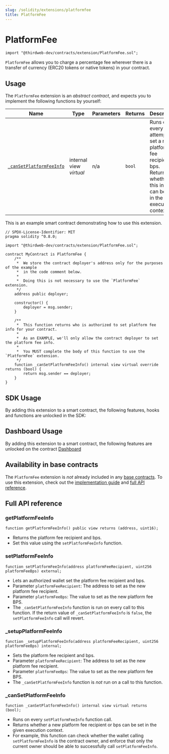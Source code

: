 ```yaml
---
slug: /solidity/extensions/platformfee
title: PlatformFee
---
```



# PlatformFee

```solidity
import "@thirdweb-dev/contracts/extension/PlatformFee.sol";
```

`PlatformFee` allows you to charge a percentage fee wherever there is a transfer of currency (ERC20 tokens or native tokens) in your contract.

<ViewContractCodeButton
  link="https://github.com/thirdweb-dev/contracts/blob/main/contracts/extension/PlatformFee.sol"
  name="PlatformFee"
/>

## Usage

The `PlatformFee` extension is an _abstract contract_, and expects you to implement the following functions by yourself:

| Name                                                                                            | Type                    | Parameters | Returns | Description                                                                                                                            |
| ----------------------------------------------------------------------------------------------- | ----------------------- | ---------- | ------- | -------------------------------------------------------------------------------------------------------------------------------------- |
| [`_canSetPlatformFeeInfo`](/solidity/extension-contracts/platformfee#_cansetplatformfeeinfo) | internal view _virtual_ | n/a        | `bool`  | Runs on every attempt to set a new platform fee recipient or bps. Returns whether this info can be set in the given execution context. |

This is an example smart contract demonstrating how to use this extension.

```solidity
// SPDX-License-Identifier: MIT
pragma solidity ^0.8.0;

import "@thirdweb-dev/contracts/extension/PlatformFee.sol";

contract MyContract is PlatformFee {
    /**
     *  We store the contract deployer's address only for the purposes of the example
     *  in the code comment below.
     *
     *  Doing this is not necessary to use the `PlatformFee` extension.
     */
    address public deployer;

    constructor() {
        deployer = msg.sender;
    }

    /**
     *  This function returns who is authorized to set platform fee info for your contract.
     *
     *  As an EXAMPLE, we'll only allow the contract deployer to set the platform fee info.
     *
     *  You MUST complete the body of this function to use the `PlatformFee` extension.
     */
    function _canSetPlatformFeeInfo() internal view virtual override returns (bool) {
        return msg.sender == deployer;
    }
}
```

## SDK Usage

By adding this extension to a smart contract, the following features, hooks and functions are unlocked in the SDK:

## Dashboard Usage

By adding this extension to a smart contract, the following features are unlocked on the contract [Dashboard](/dashboard)

## Availability in base contracts

The `PlatformFee` extension is _not_ already included in any [base contracts](/solidity/base-contracts). To use this extension, check out the [implementation guide](/solidity/extension-contracts/platformfee#implementing-the-contract-extension) and [full API reference](/solidity/extension-contracts/platformfee#full-api-reference).

## Full API reference

### getPlatformFeeInfo

```solidity
function getPlatformFeeInfo() public view returns (address, uint16);
```

- Returns the platform fee recipient and bps.
- Set this value using the `setPlatformFeeInfo` function.

### setPlatformFeeInfo

```solidity
function setPlatformFeeInfo(address platformFeeRecipient, uint256 platformFeeBps) external;
```

- Lets an authorized wallet set the platform fee recipient and bps.
- Parameter `platformFeeRecipient`: The address to set as the new platform fee recipient.
- Parameter `platformFeeBps`: The value to set as the new platform fee BPS.
- The `_canSetPlatformFeeInfo` function is run on every call to this function. If the return value of `_canSetPlatformFeeInfo` is `false`, the `setPlatformFeeInfo` call will revert.

### \_setupPlatformFeeInfo

```solidity
function _setupPlatformFeeInfo(address platformFeeRecipient, uint256 platformFeeBps) internal;
```

- Sets the platform fee recipient and bps.
- Parameter `platformFeeRecipient`: The address to set as the new platform fee recipient.
- Parameter `platformFeeBps`: The value to set as the new platform fee BPS.
- The `_canSetPlatformFeeInfo` function is _not_ run on a call to this function.

### \_canSetPlatformFeeInfo

```solidity
function _canSetPlatformFeeInfo() internal view virtual returns (bool);
```

- Runs on every `setPlatformFeeInfo` function call.
- Returns whether a new platform fee recipient or bps can be set in the given execution context.
- For example, this function can check whether the wallet calling `setPlatformFeeInfo` is the contract owner, and enforce that only the current owner should be able to successfully call `setPlatformFeeInfo`.
